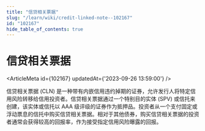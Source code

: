 ```yaml
---
title: "信贷相关票据"
slug: "/learn/wiki/credit-linked-note--102167"
id: "102167"
hide_table_of_contents: true
---
```



# 信贷相关票据

<ArticleMeta id={102167} updatedAt={'2023-09-26 13:59:00'} />
<div className='border-solid border-b border-t-0 my-4 border-[var(--ifm-color-gray-300)]' />

信贷相关票据 (CLN) 是一种带有内嵌信用违约掉期的证券，允许发行人将特定信用风险转移给信用投资者。信贷相关票据通过一个特别目的实体 (SPV) 或信托来创建，该实体或信托以 AAA 级评级的证券作为抵押品。投资者从一个支付固定或浮动票息的信托中购买信贷相关票据。相对于其他债券，购买信贷相关票据的投资者通常会获得较高的回报率，作为接受指定信用风险曝露的回报。
